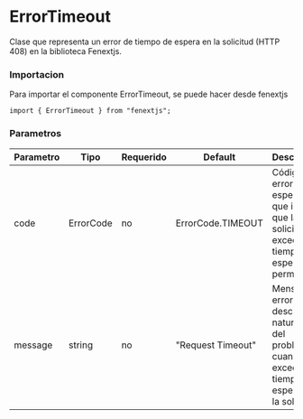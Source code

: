 # ErrorTimeout

Clase que representa un error de tiempo de espera en la solicitud (HTTP 408) en la biblioteca Fenextjs.

### Importacion

Para importar el componente ErrorTimeout, se puede hacer desde fenextjs

```tsx copy
import { ErrorTimeout } from "fenextjs";
```

### Parametros

| Parametro | Tipo      | Requerido | Default           | Descripcion                                                                                                      |
| --------- | --------- | --------- | ----------------- | ---------------------------------------------------------------------------------------------------------------- |
| code      | ErrorCode | no        | ErrorCode.TIMEOUT | Código de error específico que indica que la solicitud ha excedido el tiempo de espera permitido.                |
| message   | string    | no        | "Request Timeout" | Mensaje de error que describe la naturaleza del problema cuando se excede el tiempo de espera para la solicitud. |
